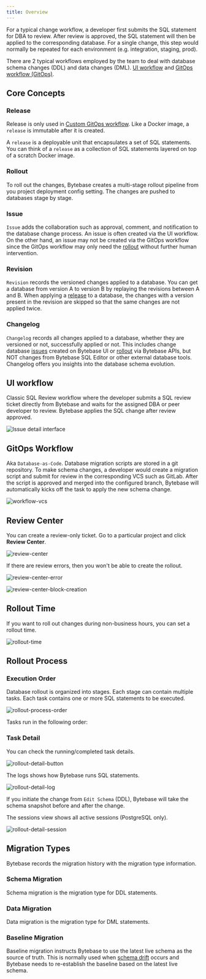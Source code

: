 ```yaml
---
title: Overview
---
```


<Card title="Tutorial: First Schema Change in 5 Minutes" icon="graduation-cap" href="/tutorials/first-schema-change" horizontal />

For a typical change workflow, a developer first submits the SQL statement for DBA to review. After review is approved, the SQL statement will then be applied to the corresponding database. For a single change, this step would normally be repeated for each environment (e.g. integration, staging, prod).

There are 2 typical workflows employed by the team to deal with database schema changes (DDL) and data changes (DML). [UI workflow](#ui-workflow) and [GitOps workflow (GitOps)](#gitops-workflow).

## Core Concepts

### Release

<Info>

Release is only used in [Custom GitOps workflow](/gitops/overview/). Like a Docker image, a `release` is immutable after it is created.

</Info>

A `release` is a deployable unit that encapsulates a set of SQL statements. You can think of a `release` as a collection of SQL statements layered on top of a scratch Docker image.

### Rollout

To roll out the changes, Bytebase creates a multi-stage rollout pipeline from you project deployment config setting. The changes are pushed to databases stage by stage.

### Issue

`Issue` adds the collaboration such as approval, comment, and notification to the database change process. An issue is often created via the UI workflow. On the other hand, an issue may not be created via the GitOps workflow since the GitOps workflow may only need the [rollout](/change-database/change-workflow/#rollout) without further human intervention.

### Revision

`Revision` records the versioned changes applied to a database. You can get a database from version A to version B by replaying the revisions between A and B. When applying a [release](/change-database/change-workflow/#release) to a database, the changes with a version present in the revision are skipped so that the same changes are not applied twice.

### Changelog

`Changelog` records all changes applied to a database, whether they are versioned or not, successfully applied or not. This includes change database [issues](/change-database/change-workflow/#issue) created on Bytebase UI or [rollout](/change-database/change-workflow/#rollout) via Bytebase APIs, but NOT changes from Bytebase SQL Editor or other external database tools. Changelog offers you insights into the database schema evolution.

## UI workflow

Classic SQL Review workflow where the developer submits a SQL review ticket directly from Bytebase and waits for the assigned DBA or peer developer to review. Bytebase applies the SQL change after review approved.

![Issue detail interface](/content/docs/change-database/change-workflow/issue-detail.webp)

## GitOps Workflow

Aka `Database-as-Code`. Database migration scripts are stored in a git repository. To make schema changes, a developer would create a migration script and submit for review in the corresponding VCS such as GitLab. After the script is approved and merged into the configured branch, Bytebase will automatically kicks off the task to apply the new schema change.

![workflow-vcs](/content/docs/change-database/change-workflow/workflow-vcs.webp)

## Review Center

You can create a review-only ticket. Go to a particular project and click **Review Center**.

![review-center](/content/docs/change-database/change-workflow/review-center.webp)

If there are review errors, then you won't be able to create the rollout.

![review-center-error](/content/docs/change-database/change-workflow/review-center-error.webp)

![review-center-block-creation](/content/docs/change-database/change-workflow/review-center-block-creation.webp)

## Rollout Time

<PricingPlanBlock feature_name='SCHEDULE_CHANGE' />

If you want to roll out changes during non-business hours, you can set a rollout time.

![rollout-time](/content/docs/change-database/change-workflow/rollout-time.webp)

## Rollout Process

### Execution Order

Database rollout is organized into stages. Each stage can contain multiple tasks. Each task contains
one or more SQL statements to be executed.

![rollout-process-order](/content/docs/change-database/change-workflow/rollout-process-order.webp)

Tasks run in the following order:

<IncludeBlock url="/docs/share/tutorials/task-run-order"></IncludeBlock>

### Task Detail

You can check the running/completed task details.

![rollout-detail-button](/content/docs/change-database/change-workflow/rollout-detail-button.webp)

The logs shows how Bytebase runs SQL statements.

![rollout-detail-log](/content/docs/change-database/change-workflow/rollout-detail-log.webp)

<Tip>

If you initiate the change from `Edit Schema` (DDL), Bytebase will take the schema snapshot before and after the change.

</Tip>

The sessions view shows all active sessions (PostgreSQL only).

![rollout-detail-session](/content/docs/change-database/change-workflow/rollout-detail-session.webp)

## Migration Types

Bytebase records the migration history with the migration type information.

### Schema Migration

Schema migration is the migration type for DDL statements.

### Data Migration

Data migration is the migration type for DML statements.

### Baseline Migration

Baseline migration instructs Bytebase to use the latest live schema as the source of truth. This is normally used when [schema drift](/change-database/drift-detection) occurs and Bytebase needs to re-establish the baseline based on the latest live schema.
